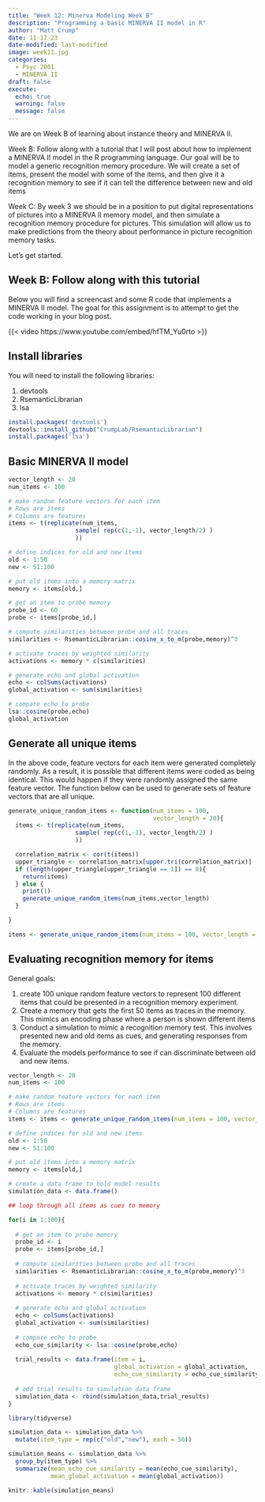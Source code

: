 ```yaml
---
title: "Week 12: Minerva Modeling Week B"
description: "Programming a basic MINERVA II model in R"
author: "Matt Crump"
date: 11-17-23
date-modified: last-modified
image: week11.jpg
categories:
  - Psyc 2001
  - MINERVA II
draft: false
execute:
  echo: true
  warning: false
  message: false
---
```


We are on Week B of learning about instance theory and MINERVA II.

Week B: Follow along with a tutorial that I will post about how to implement a MINERVA II model in the R programming language. Our goal will be to model a generic recognition memory procedure. We will create a set of items, present the model with some of the items, and then give it a recognition memory to see if it can tell the difference between new and old items

Week C: By week 3 we should be in a position to put digital representations of pictures into a MINERVA II memory model, and then simulate a recognition memory procedure for pictures. This simulation will allow us to make predictions from the theory about performance in picture recognition memory tasks. 

Let's get started.

## Week B: Follow along with this tutorial

Below you will find a screencast and some R code that implements a MINERVA II model. The goal for this assignment is to attempt to get the code working in your blog post.

{{< video https://www.youtube.com/embed/hfTM_Yu0rto >}}

## Install libraries

You will need to install the following libraries:

1. devtools
2. RsemanticLibrarian
3. lsa

```r
install.packages('devtools')
devtools::install_github("CrumpLab/RsemanticLibrarian")
install.packages('lsa')
```


## Basic MINERVA II model

```r
vector_length <- 20
num_items <- 100

# make random feature vectors for each item
# Rows are items
# Columns are features
items <- t(replicate(num_items,
                   sample( rep(c(1,-1), vector_length/2) )
                   ))

# define indices for old and new items
old <- 1:50
new <- 51:100

# put old items into a memory matrix
memory <- items[old,]

# get an item to probe memory
probe_id <- 60
probe <- items[probe_id,]

# compute similarities between probe and all traces
similarities <- RsemanticLibrarian::cosine_x_to_m(probe,memory)^3

# activate traces by weighted similarity
activations <- memory * c(similarities)

# generate echo and global activation
echo <- colSums(activations)
global_activation <- sum(similarities)

# compare echo to probe
lsa::cosine(probe,echo)
global_activation

```

## Generate all unique items

In the above code, feature vectors for each item were generated completely randomly. As a result, it is possible that different items were coded as being identical. This would happen if they were randomly assigned the same feature vector. The function below can be used to generate sets of feature vectors that are all unique.

```r

generate_unique_random_items <- function(num_items = 100,
                                         vector_length = 20){
  items <- t(replicate(num_items,
                   sample( rep(c(1,-1), vector_length/2) )
                   ))

  correlation_matrix <- cor(t(items))
  upper_triangle <- correlation_matrix[upper.tri(correlation_matrix)]
  if (length(upper_triangle[upper_triangle == 1]) == 0){
    return(items)
  } else {
    print(1)
    generate_unique_random_items(num_items,vector_length)
  }

}

items <- generate_unique_random_items(num_items = 100, vector_length = 20)


```


## Evaluating recognition memory for items

General goals:

1. create 100 unique random feature vectors to represent 100 different items that could be presented in a recognition memory experiment.
2. Create a memory that gets the first 50 items as traces in the memory. This mimics an encoding phase where a person is shown different items
3. Conduct a simulation to mimic a recognition memory test. This involves presented new and old items as cues, and generating responses from the memory.
4. Evaluate the models performance to see if can discriminate between old and new items.


```r
vector_length <- 20
num_items <- 100

# make random feature vectors for each item
# Rows are items
# Columns are features
items <- items <- generate_unique_random_items(num_items = 100, vector_length = 20)

# define indices for old and new items
old <- 1:50
new <- 51:100

# put old items into a memory matrix
memory <- items[old,]

# create a data frame to hold model results
simulation_data <- data.frame()

## loop through all items as cues to memory

for(i in 1:100){
     
  # get an item to probe memory
  probe_id <- i
  probe <- items[probe_id,]
  
  # compute similarities between probe and all traces
  similarities <- RsemanticLibrarian::cosine_x_to_m(probe,memory)^3
  
  # activate traces by weighted similarity
  activations <- memory * c(similarities)
  
  # generate echo and global activation
  echo <- colSums(activations)
  global_activation <- sum(similarities)
  
  # compare echo to probe
  echo_cue_similarity <- lsa::cosine(probe,echo)
  
  trial_results <- data.frame(item = i,
                              global_activation = global_activation,
                              echo_cue_similarity = echo_cue_similarity)
  
  # add trial results to simulation data frame
  simulation_data <- rbind(simulation_data,trial_results)
}

library(tidyverse)

simulation_data <- simulation_data %>%
  mutate(item_type = rep(c("old","new"), each = 50))

simulation_means <- simulation_data %>%
  group_by(item_type) %>%
  summarize(mean_echo_cue_similarity = mean(echo_cue_similarity),
            mean_global_activation = mean(global_activation))

knitr::kable(simulation_means)
```




